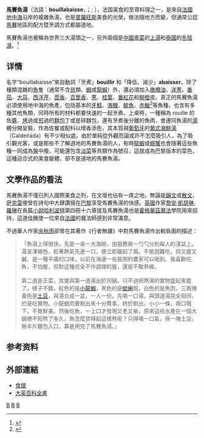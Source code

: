 {{noteTA
|1=zh-cn:泰式酸辣汤;zh-hk:冬蔭功;zh-tw:冬陰湯;
}}
{{Refimprove|time=2015-06-07T07:58:39+00:00}}
{{Infobox prepared food
| name             = Bouillabaisse<br>马赛鱼汤
| image            = [[File:Bullabessa.jpg|300px]]
| imagesize         = 
| caption          = 
| alternate_name   = 
| country          = {{FRA}}
| region           = [[普罗旺斯|普罗旺斯]] [[馬賽|馬賽]]
| creator          = 
| course           = 
| type             = [[炖|炖]][[汤|汤]]
| served           = 热食最宜
| main_ingredient  = {{Plainlist|
* [[地中海|地中海]][[鱼|鱼]]（同时多种）
* [[橄欖油|橄欖油]]
* [[薄荷|薄荷]]
* [[洋蔥|洋蔥]]等
* [[面包|面包]]碎屑
* 法式[[酱|酱]]料''rouille''
}}
| calories         = 
| other            = 
}}
'''馬賽魚湯'''（法語：'''bouillabaisse'''，{{IPA-fr|bu.ja.bɛːs}}；{{lang-oc|bolhabaissa}}; {{lang-es|bullabesa}}），法国美食的至尊料理之一，是來自[[法國|法國]][[地中海|地中海]]沿岸的複雜魚湯，也是[[普羅旺斯-阿爾卑斯-藍色海岸|普羅旺斯]]美食的光榮，做法隨地方而變，但通常公認[[馬賽|馬賽]]地區的配方暨烹調方式都屬道地。

馬賽魚湯也被稱為世界三大湯頭之一，另外兩個是[[中國|中國]][[粵菜|粵菜]]的[[上湯|上湯]]和[[泰國|泰國]]的[[冬陰湯|冬陰湯]]。<ref name="jiten2007_p650">{{harvnb|日仏料理協会|2007|p=650}}</ref>

== 详情 ==
名字“bouillabaisse”來自動詞「烹煮」'''bouillir''' 和「降低、減少」'''abaisser'''。除了種類混雜的[[魚|魚]]隻（通常不含[[貝|貝]]類、[[蝦|蝦]]或[[龍蝦|龍蝦]]）外，還必須加入[[橄欖油|橄欖油]]、[[洋蔥|洋蔥]]、[[番茄|番茄]]、[[大蒜|大蒜]]、[[西洋芹|西洋芹]]、[[茴香|茴香]]、[[百里香|百里香]]、[[蔥|蔥]]、[[桂葉|桂葉]]、[[番紅花|番紅花]]和[[柳橙|柳橙]]皮。真正的馬賽魚湯必須使用地中海的魚產，包括基本的[[牙鱈|牙鱈]]、[[海鰻|海鰻]]、[[鯡魚|鯡魚]]、[[赤鮋屬|赤鮋]]<ref>{{cite web |url=http://www.wretch.cc/blog/dionysus1101/9809545 |author=[http://www.wretch.cc/blog/dionysus1101/ Alfred Lee] |title=當馬賽魚湯裡不再有赤鮋 |date=2012-05-19 |accessdate=2012-01-04 |language=zh-hant }}</ref>等魚種，也含有多種其他魚類，同時所有的材料都要快速的一起烹煮。上桌時，一種稱為 rouille 的佐[[醬|醬]]、[[烤|烤]]過或[[煎|煎]]過的[[麵包|麵包]]丁或是碎麵包，還有烹煮後分離的魚肉，會連同魚湯的[[湯|湯]]體分開呈裝，作為佐餐或配料以增香添色，其本質與[[葡萄牙|葡萄牙]]的[[葡式海鮮湯|葡式海鮮湯]]（Caldeirada）有不少相似處。由於單純從外觀而論或許不怎麼吸引人，為了吸引觀光客，或是那些不了解道地的馬賽魚湯的人，有時[[龍蝦|龍蝦]]或[[螃蟹|螃蟹]]也會隨著這些魚種一同成為盤中飧，可能還包含[[淡菜|淡菜]]等貝類作為號召，這就成為巴黎版本的菜色，這種迎合式的美食變體，卻不是道地的馬賽魚湯。{{來源請求}}

== 文學作品的看法 ==
馬賽魚湯不僅已列入國際美食之列，在文壇也佔有一席之地，無論是[[韻文|韻文]]或[[散文|散文]]，[[萨克雷|萨克雷]]便曾在詩句中大肆讚揚在[[巴黎|巴黎]]享受馬賽魚湯的快感。[[英國|英國]]作家[[喬安·凱瑟琳·羅琳|喬安·凱瑟琳·羅琳]]在長篇[[小說|小說]][[哈利波特|哈利波特]]第四冊十六章提及馬賽魚湯也是[[霍格華茲|霍格華茲]][[魔法|魔法]]學院用來招待，這道佳餚使一位來自[[法國|法國]]的魔法師感到非常滿意。

不過華人作家[[余秋雨|余秋雨]]卻曾在其著作《行者無疆》中對馬賽魚湯作出較負面的描述：
<blockquote>「魚湯上得很快，先是一桌一大海碗，由服務員一勺勺分到每人的淺盆上。湯呈渾褐色，趁著熱氣先進一口，便立即皺起了眉。不能說難吃，但又腥又鹹，是一種平庸的口味，以前在海邊一些貧困的農家可以喝到。我喜歡吃魚，不怕腥，但對這種完全不作調理的腥，還是不敢恭維。
<br><br>
第二道是正菜，其實與第一道湯出於同鍋，只不過把熬湯的實物盛起來罷了。樣子不錯，紅色的是[[小龍蝦|小龍蝦]]，黑色的是[[蛤蜊|蛤蜊]]殼，白色的是魚肉，三兩塊黃色是[[馬鈴薯|土豆]]，與湯合成一盆，一人一份。先喝一口湯，與頭道湯完全相同，於是吃實物。小龍蝦肉要剔出來十分費事，終於剔出，小小一條，兩口咽下，不覺鮮美。然後吃魚，一上口才發現又老又柴，原來這些水產在一個大鍋裡不知熬了多久，魚怎麼禁得起這樣熬呢？只得嘆一口氣，挾一塊土豆，揪半片麵包入口，算是用完了馬賽魚湯。」</blockquote>

== 参考资料 ==
{{Reflist}}

== 外部連結 ==
* [http://perso.wanadoo.fr/cuisine.provencale/bouillabais.html 食譜] {{fr icon}}
* [https://web.archive.org/web/20060401011356/http://www.britannica.com/eb/article-9015909 大英百科全書] {{en icon}}

{{DEFAULTSORT:bolhabaissa}}
[[Category:西式鱼汤|B]]
[[Category:西式湯|B]]
[[Category:法国汤|B]]